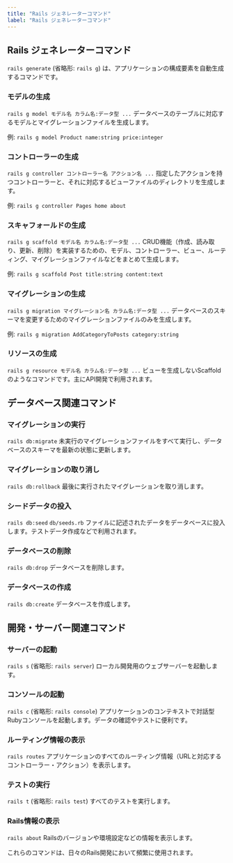 ```yaml
---
title: "Rails ジェネレーターコマンド"
label: "Rails ジェネレーターコマンド"
---
```


## Rails ジェネレーターコマンド
`rails generate` (省略形: `rails g`) は、アプリケーションの構成要素を自動生成するコマンドです。

### モデルの生成
`rails g model モデル名 カラム名:データ型 ...`
データベースのテーブルに対応するモデルとマイグレーションファイルを生成します。

例: `rails g model Product name:string price:integer`

### コントローラーの生成
`rails g controller コントローラー名 アクション名 ...`
指定したアクションを持つコントローラーと、それに対応するビューファイルのディレクトリを生成します。

例: `rails g controller Pages home about`

### スキャフォールドの生成
`rails g scaffold モデル名 カラム名:データ型 ...`
CRUD機能（作成、読み取り、更新、削除）を実装するための、モデル、コントローラー、ビュー、ルーティング、マイグレーションファイルなどをまとめて生成します。

例: `rails g scaffold Post title:string content:text`

### マイグレーションの生成
`rails g migration マイグレーション名 カラム名:データ型 ...`
データベースのスキーマを変更するためのマイグレーションファイルのみを生成します。

例: `rails g migration AddCategoryToPosts category:string`

### リソースの生成
`rails g resource モデル名 カラム名:データ型 ...`
ビューを生成しないScaffoldのようなコマンドです。主にAPI開発で利用されます。

## データベース関連コマンド

### マイグレーションの実行
`rails db:migrate`
未実行のマイグレーションファイルをすべて実行し、データベースのスキーマを最新の状態に更新します。

### マイグレーションの取り消し
`rails db:rollback`
最後に実行されたマイグレーションを取り消します。

### シードデータの投入
`rails db:seed`
`db/seeds.rb` ファイルに記述されたデータをデータベースに投入します。テストデータ作成などで利用されます。

### データベースの削除
`rails db:drop`
データベースを削除します。

### データベースの作成
`rails db:create`
データベースを作成します。

## 開発・サーバー関連コマンド

### サーバーの起動
`rails s` (省略形: `rails server`)
ローカル開発用のウェブサーバーを起動します。

### コンソールの起動
`rails c` (省略形: `rails console`)
アプリケーションのコンテキストで対話型Rubyコンソールを起動します。データの確認やテストに便利です。

### ルーティング情報の表示
`rails routes`
アプリケーションのすべてのルーティング情報（URLと対応するコントローラー・アクション）を表示します。

### テストの実行
`rails t` (省略形: `rails test`)
すべてのテストを実行します。

### Rails情報の表示
`rails about`
Railsのバージョンや環境設定などの情報を表示します。

これらのコマンドは、日々のRails開発において頻繁に使用されます。